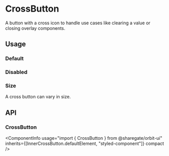 
<Meta
    title="Components/CrossButton"
    id="cross-button"
/>

# CrossButton

<Tagline>A button with a cross icon to handle use cases like clearing a value or closing overlay components.</Tagline>

<ComponentInfo
    usage="import { CrossButton } from @sharegate/orbit-ui"
    ariaPath="#button"
    githubPath="/packages/components/src/button/src"
/>

## Usage

### Default

<Preview>
    <Story name="default">
        <CrossButton aria-label="Clear" />
    </Story>
</Preview>

### Disabled

<Preview>
    <Story name="disabled">
        <CrossButton disabled aria-label="Clear" />
    </Story>
</Preview>

### Size

A cross button can vary in size.

<Preview>
    <Story name="size">
        <Inline alignY="center">
            <CrossButton size="2xs" aria-label="Clear" />
            <CrossButton size="xs" aria-label="Clear" />
            <CrossButton size="sm" aria-label="Clear" />
            <CrossButton aria-label="Clear" />
        </Inline>
    </Story>
</Preview>

## API

### CrossButton

<ComponentInfo
    usage="import { CrossButton } from @sharegate/orbit-ui"
    inherits={[InnerCrossButton.defaultElement, "styled-component"]}
    compact
/>

<ArgsTable of={InnerCrossButton} sort="alpha" />
